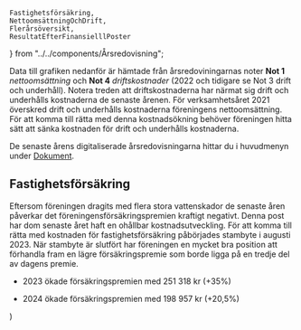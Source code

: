     Fastighetsförsäkring,
    NettoomsättningOchDrift,
    Flerårsöversikt,
    ResultatEfterFinansielllPoster
} from "../../components/Årsredovisning";

Data till grafiken nedanför är hämtade från årsredoviningarnas noter __Not 1__ _nettoomsättning_ och __Not 4__ _driftskostnader_ (2022 och tidigare se Not 3 drift och underhåll).
Notera treden att driftskostnaderna har närmat sig drift och underhålls kostnaderna de senaste årenen. För verksamhetsåret 2021 överskred drift och underhålls kostnaderna föreningens nettoomsättning.
För att komma till rätta med denna kostnadsökning behöver föreningen hitta sätt att sänka kostnaden för drift och underhålls kostnaderna.

De senaste årens digitaliserade årsredovisningarna hittar du i huvudmenyn under [Dokument](/dokuments).

## Fastighetsförsäkring

Eftersom föreningen dragits med flera stora vattenskador de senaste åren påverkar det föreningensförsäkringspremien kraftigt negativt.
Denna post har dom senaste året haft en ohållbar kostnadsutveckling.
För att komma till rätta med kostnaden för fastighetsförsäkring påbörjades stambyte i augusti 2023.
När stambyte är slutfört har föreningen en mycket bra position att förhandla fram en lägre försäkringspremie som borde ligga på en tredje del av dagens premie.

- 2023 ökade försäkringspremien med 251 318 kr (+35%)
- 2024 ökade försäkringspremien med 198 957 kr (+20,5%)


  <MDXProvider>
      <Body>
          <Centered
              introducing="Årsredovisningsanalys"
              title="Nettoomsättning och drift">
            <main {...props} />
          </Centered>
            <Fastighetsförsäkring />
          <div className="mt-4" />
            <NettoomsättningOchDrift />
          <div className="mt-4" />
          <ResultatEfterFinansielllPoster />
          <div className="mt-4" />
          <Flerårsöversikt />
      </Body>
  </MDXProvider>
)